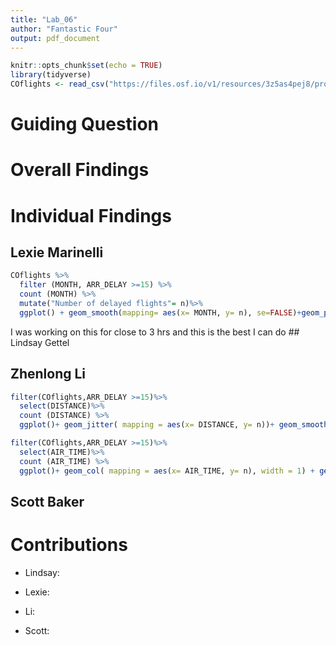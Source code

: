 ```yaml
---
title: "Lab_06"
author: "Fantastic Four"
output: pdf_document
---
```


```r
knitr::opts_chunk$set(echo = TRUE)
library(tidyverse)
COflights <- read_csv("https://files.osf.io/v1/resources/3z5as4pej8/providers/osfstorage/5a8ca28f57103100104584db")

```

# Guiding Question
##

# Overall Findings


# Individual Findings

## Lexie Marinelli
```r
COflights %>%
  filter (MONTH, ARR_DELAY >=15) %>%
  count (MONTH) %>%
  mutate("Number of delayed flights"= n)%>%
  ggplot() + geom_smooth(mapping= aes(x= MONTH, y= n), se=FALSE)+geom_point(mapping=aes(x=MONTH, y=n))+ ggtitle(label="Trend of delayed flights throughout the year") +xlab(label="Month")+ ylab(label= "Number of Delayed Flights")

```
I was working on this for close to 3 hrs and this is the best I can do
## Lindsay Gettel

## Zhenlong Li

```r
filter(COflights,ARR_DELAY >=15)%>% 
  select(DISTANCE)%>%
  count (DISTANCE) %>%
  ggplot()+ geom_jitter( mapping = aes(x= DISTANCE, y= n))+ geom_smooth(mapping = aes(x= DISTANCE, y= n), method = 'loess', se = FALSE) + ylab(label= "Number of Delayed Flights")
```

```r
filter(COflights,ARR_DELAY >=15)%>% 
  select(AIR_TIME)%>%
  count (AIR_TIME) %>%
  ggplot()+ geom_col( mapping = aes(x= AIR_TIME, y= n), width = 1) + geom_smooth(mapping = aes(x= AIR_TIME, y= n), method = 'loess', se = FALSE) +xlab(label="AIR TIME")+ ylab(label= "Number of Delayed Flights")
```

## Scott Baker

# Contributions
* Lindsay: 

* Lexie: 

* Li:

* Scott: 